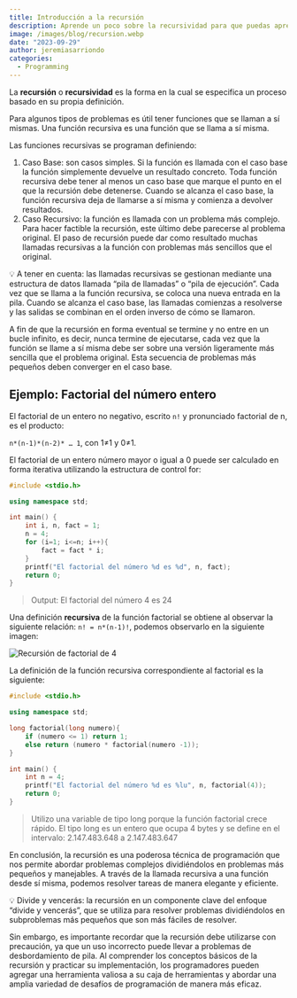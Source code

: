 ```yaml
---
title: Introducción a la recursión
description: Aprende un poco sobre la recursividad para que puedas aprender acerca de la recursividad
image: /images/blog/recursion.webp
date: "2023-09-29"
author: jeremiasarriondo
categories:
  - Programming
---
```


La **recursión** o **recursividad** es la forma en la cual se especifica un proceso basado en su propia definición.

Para algunos tipos de problemas es útil tener funciones que se llaman a sí mismas. Una función recursiva es una función que se llama a sí misma.

Las funciones recursivas se programan definiendo:

1. Caso Base: son casos simples. Si la función es llamada con el caso base la función simplemente devuelve un resultado concreto. Toda función recursiva debe tener al menos un caso base que marque el punto en el que la recursión debe detenerse. Cuando se alcanza el caso base, la función recursiva deja de llamarse a sí misma y comienza a devolver resultados.
2. Caso Recursivo: la función es llamada con un problema más complejo. Para hacer factible la recursión, este último debe parecerse al problema original. El paso de recursión puede dar como resultado muchas llamadas recursivas a la función con problemas más sencillos que el original.

<Callout>
💡 A tener en cuenta: las llamadas recursivas se gestionan mediante una estructura de datos llamada “pila de llamadas” o “pila de ejecución”. Cada vez que se llama a la función recursiva, se coloca una nueva entrada en la pila. Cuando se alcanza el caso base, las llamadas comienzas a resolverse y las salidas se combinan en el orden inverso de cómo se llamaron.

</Callout>

A fin de que la recursión en forma eventual se termine y no entre en un bucle infinito, es decir, nunca termine de ejecutarse, cada vez que la función se llame a sí misma debe ser sobre una versión ligeramente más sencilla que el problema original. Esta secuencia de problemas más pequeños deben converger en el caso base.

## Ejemplo: Factorial del número entero

El factorial de un entero no negativo, escrito `n!` y pronunciado factorial de n, es el producto:

`n*(n-1)*(n-2)* … 1`, con 1≠1 y 0≠1.

El factorial de un entero número mayor o igual a 0 puede ser calculado en forma iterativa utilizando la estructura de control for:

```cpp
#include <stdio.h>

using namespace std;

int main() {
    int i, n, fact = 1;
    n = 4;
    for (i=1; i<=n; i++){
        fact = fact * i;
    }
    printf("El factorial del número %d es %d", n, fact);
    return 0;
}
```

> Output: El factorial del número 4 es 24

Una definición **recursiva** de la función factorial se obtiene al observar la siguiente relación: `n! = n*(n-1)!`, podemos observarlo en la siguiente imagen:

<Image
  src="/images/blog/factorial-example.webp"
  alt="Recursión de factorial de 4"
  width={1607}
  height={946}
/>

La definición de la función recursiva correspondiente al factorial es la siguiente:

```cpp
#include <stdio.h>

using namespace std;

long factorial(long numero){
    if (numero <= 1) return 1;
    else return (numero * factorial(numero -1));
}

int main() {
    int n = 4;
    printf("El factorial del número %d es %lu", n, factorial(4));
    return 0;
}
```

> Utilizo una variable de tipo long porque la función factorial crece rápido. El tipo long es un entero que ocupa 4 bytes y se define en el intervalo: 2.147.483.648 a 2.147.483.647

En conclusión, la recursión es una poderosa técnica de programación que nos permite abordar problemas complejos dividiéndolos en problemas más pequeños y manejables. A través de la llamada recursiva a una función desde sí misma, podemos resolver tareas de manera elegante y eficiente.

<Callout>
  💡 Divide y vencerás: la recursión en un componente clave del enfoque “divide
  y vencerás”, que se utiliza para resolver problemas dividiéndolos en
  subproblemas más pequeños que son más fáciles de resolver.
</Callout>

Sin embargo, es importante recordar que la recursión debe utilizarse con precaución, ya que un uso incorrecto puede llevar a problemas de desbordamiento de pila. Al comprender los conceptos básicos de la recursión y practicar su implementación, los programadores pueden agregar una herramienta valiosa a su caja de herramientas y abordar una amplia variedad de desafíos de programación de manera más eficaz.
